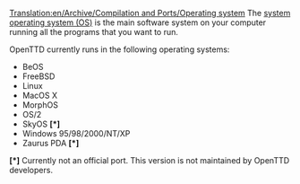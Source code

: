 [[Translation:en/Archive/Compilation and Ports/Operating system]]
The [https://www.wikipedia.org/wiki/en:Operating system operating system (OS)] is the main software system on your computer running all the programs that you want to run.

OpenTTD currently runs in the following operating systems:
* BeOS
* FreeBSD
* Linux
* MacOS X
* MorphOS
* OS/2
* SkyOS <strong>[*]</strong>
* Windows 95/98/2000/NT/XP
* Zaurus PDA <strong>[*]</strong>


<strong>[*]</strong> Currently not an official port. This version is not maintained by OpenTTD developers.